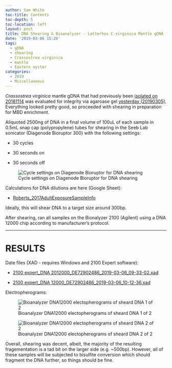 ```yaml
---
author: Sam White
toc-title: Contents
toc-depth: 5
toc-location: left
layout: post
title: DNA Shearing & Bioanalyzer - Lotterhos C.virginica Mantle gDNA from 2018114
date: '2019-03-06 15:26'
tags:
  - gDNA
  - shearing
  - Crassostrea virginica
  - mantle
  - Eastern oyster
categories:
  - 2019
  - Miscellaneous
---
```

_Crassostrea virginica_ mantle gDNA that had previously been [isolated on 20181114](https://robertslab.github.io/sams-notebook/posts/2018/2018-11-14-DNA-Isolation-and-Quantification-Lotterhos-C.virginica-Mantle-DNA/) was evaluated for integrity via agaroase gel [yesterday (20190305)](https://robertslab.github.io/sams-notebook/2019/03/05/Agarose-Gel-Lotterhos-C.virginica-Mantle-DNA-from-20181114/). Everything looked pretty good, so proceeded with shearing in preparation for MBD enrichment.

Aliquoted 2500ng of DNA in a final volume of 100uL of each sample in 0.5mL snap cap (polypropylene) tubes for shearing in the Seeb Lab sonicator (Diagenode Bioruptor 300) with the following settings:

- 30 cycles

- 30 seconds on

- 30 seconds off

![Cycle settings on Diagenode Bioruptor for DNA shearing](https://github.com/RobertsLab/sams-notebook/blob/master/images/20190306_bioruptor_settings_DNA_shearing.jpg?raw=true)

Calculations for DNA dilutions are here (Google Sheet):

- [Roberts_2017AdultExposureSampleInfo](https://docs.google.com/spreadsheets/d/1cDLmp6jKf37gnPTwHDR07dNt-t3_jzGE2TC2afagouM/edit?usp=sharing)

Ideally, this will shear DNA to a target size around 300bp.

After shearing, ran all samples on the Bionalyzer 2100 (Agilent) using a DNA 12000 chip according to manufacturer's protocol.


---

# RESULTS

Date files (XAD - requires Windows and 2100 Expert software):

- [2100 expert_DNA 2012000_DE72902486_2019-03-06_09-33-02.xad](http://owl.fish.washington.edu/Athaliana/20190306_virginica_bioanlyzer/2100%20expert_DNA%2012000_DE72902486_2019-03-06_09-33-02.xad)

- [2100 expert_DNA 12000_DE72902486_2019-03-06_10-12-36.xad](http://owl.fish.washington.edu/Athaliana/20190306_virginica_bioanlyzer/2100%20expert_DNA%2012000_DE72902486_2019-03-06_10-12-36.xad)

Electropherograms:

![Bioanalyzer DNA12000 electopherograms of sheard DNA 1 of 2](http://owl.fish.washington.edu/Athaliana/20190306_virginica_bioanlyzer/20190306_virginica_bioanalyzer_electropherogram_all-01.jpg)

![Bioanalyzer DNA12000 electopherograms of sheard DNA 2 of 2](http://owl.fish.washington.edu/Athaliana/20190306_virginica_bioanlyzer/20190306_virginica_bioanalyzer_electropherogram_all-02.jpg)


Overall, shearing was decent, albeit, the majority of the resulting fragementation is a tad bit on the larger side (e.g. ~500bp). However, all of these samples will be subjected to bisulfite conversion which should fragment the DNA further, so things should be fine.
